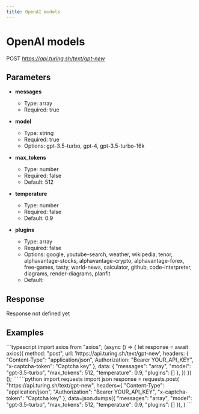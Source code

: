 ```yaml
---
title: OpenAI models
---
```


# OpenAI models
POST *https://api.turing.sh/text/gpt-new*

## Parameters


- **messages**
  - Type: array
  - Required: true

- **model**
  - Type: string
  - Required: true
  - Options: gpt-3.5-turbo, gpt-4, gpt-3.5-turbo-16k

- **max_tokens**
  - Type: number
  - Required: false
  - Default: 512

- **temperature**
  - Type: number
  - Required: false
  - Default: 0.9

- **plugins**
  - Type: array
  - Required: false
  - Options: google, youtube-search, weather, wikipedia, tenor, alphavantage-stocks, alphavantage-crypto, alphavantage-forex, free-games, tasty, world-news, calculator, github, code-interpreter, diagrams, render-diagrams, planfit
  - Default: 

## Response

<Error>Response not defined yet</Error>


## Examples

<CodeGroup title="OpenAI models example">
  ```typescript
  import axios from "axios";
  (async () => {
    let response = await axios({
      method: "post",
      url: 'https://api.turing.sh/text/gpt-new',
      headers: {
        "Content-Type": "application/json",
        Authorization: "Bearer YOUR_API_KEY",
        "x-captcha-token": "Captcha key"
      },
      data: {
  "messages": "array",
  "model": "gpt-3.5-turbo",
  "max_tokens": 512,
  "temperature": 0.9,
  "plugins": []
},
    })
  })();
  ```
  ```python
  import requests
  import json
  response = requests.post(
    "https://api.turing.sh/text/gpt-new",
    headers={
      "Content-Type": "application/json",
      "Authorization": "Bearer YOUR_API_KEY",
      "x-captcha-token": "Captcha key"
    },
    data=json.dumps({
  "messages": "array",
  "model": "gpt-3.5-turbo",
  "max_tokens": 512,
  "temperature": 0.9,
  "plugins": []
}),
  )
  ```
</CodeGroup>